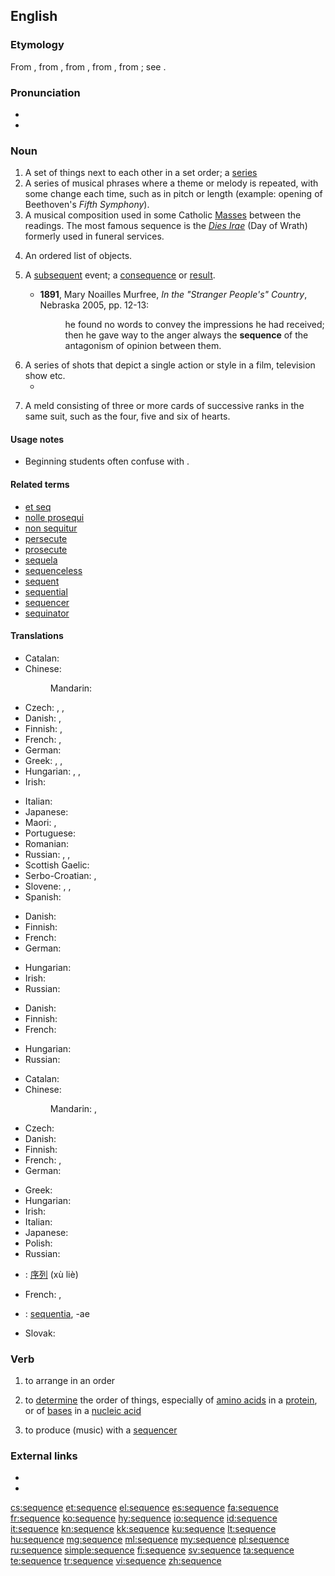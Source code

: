 {{also|séquence}}
==English==
{{wikipedia}}

===Etymology===
From {{etyl|enm|en}} {{term|sequence|lang=enm}}, from {{etyl|fro|en}} {{term|sequence|lang=fr||a sequence of cards, answering verses}}, from {{etyl|LL.|en}} {{term|sequentia||a following}}, from {{etyl|la|en}} {{term|sequens||following|lang=la}}, from {{term|sequi||to follow|lang=la}}; see {{term|sequent|lang=en}}.

===Pronunciation===
* {{IPA|/ˈsikwəns/|/ˈsikwɛns/|lang=en}}
* {{audio|en-us-sequence.ogg|Audio (US)|lang=en}}

===Noun===
{{en-noun}}

# A set of things next to each other in a set order; a [[series]]
# A series of musical phrases where a theme or melody is repeated, with some change each time, such as in pitch or length (example: opening of Beethoven's ''Fifth Symphony'').
# A musical composition used in some Catholic [[Mass]]es between the readings.  The most famous sequence is the ''[[Dies Irae]]'' (Day of Wrath) formerly used in funeral services.
# {{context|mathematics|lang=en}} An ordered list of objects.
# {{context|now|_|rare|lang=en}} A [[subsequent]] event; a [[consequence]] or [[result]].
#* '''1891''', Mary Noailles Murfree, ''In the "Stranger People's" Country'', Nebraska 2005, pp. 12-13:
#*: he found no words to convey the impressions he had received; then he gave way to the anger always the '''sequence''' of the antagonism of opinion between them.
# A series of shots that depict a single action or style in a film, television show etc.
#* {{quote-news
|year=2012
|date=April 26
|author=Tasha Robinson
|title=Film: Reviews: The Pirates! Band Of Misfits : 
|work=The Onion AV Club
|url=http://www.avclub.com/articles/the-pirates-band-of-misfits,73064/
|page=
|passage=What follows is a bunch of nonstop goofery involving chase '''sequences''', dream '''sequences''', fast-changing costumes and an improbable beard, a little musical help from Flight Of The Conchords, and ultimately a very physical confrontation with a surprisingly spry Victoria. }}
# {{context|card games|lang=en}} A meld consisting of three or more cards of successive ranks in the same suit, such as the four, five and six of hearts. 

====Usage notes====
* {{sense|mathematics}} Beginning students often confuse {{term||sequence}} with {{term|series}}.

====Related terms====
* [[et seq]]
* [[nolle prosequi]]
* [[non sequitur]]
* [[persecute]]
* [[prosecute]]
* [[sequela]]
* [[sequenceless]]
* [[sequent]]
* [[sequential]]
* [[sequencer]]
* [[sequinator]]<!--possibly a protein-sequencing device?-->

====Translations====
{{trans-top|set of things in a set order}}
* Catalan: {{t|ca|seqüència|f}}
* Chinese:
*: Mandarin: {{t+|cmn|序列|tr=xùliè|sc=Hani}}
* Czech: {{t+|cs|řada|f}}, {{t|cs|sled|m}}, {{t|cs|sekvence|f}}
* Danish: {{t|da|rækkefølge|c}}, {{t|da|sekvens|c}}
* Finnish: {{t+|fi|sarja}}, {{t|fi|sekvenssi}}
* French: {{t+|fr|suite|f}}, {{t+|fr|séquence|f}}
* German: {{t+|de|Reihenfolge|f}}
* Greek: {{t+|el|ακολουθία|f|tr=akolouthía|sc=Grek}}, {{t+|el|σειρά|f|tr=seirá|sc=Grek}}, {{t+|el|αλληλουχία|f|sc=Grek}}
* Hungarian: {{t+|hu|sorozat}}, {{t+|hu|szekvencia}}, {{t+|hu|sor}}
* Irish: {{t|ga|seicheamh|m}}
{{trans-mid}}
* Italian: {{t+|it|sequenza|f}}
* Japanese: {{t|ja|順序|tr=じゅんじょ, junjo|sc=Jpan}}
* Maori: {{t|mi|raupapa}}, {{t|mi|hātepe}}
* Portuguese: {{t+|pt|sequência|f}}
* Romanian: {{t+|ro|secvență|f}}
* Russian: {{t+|ru|последовательность|f|sc=Cyrl|tr=poslédovatelʹnostʹ}}, {{t+|ru|ряд|m|sc=Cyrl|tr=rjad}}, {{t+|ru|очерёдность|f|tr=očerjódnostʹ|sc=Cyrl}}
* Scottish Gaelic: {{t|gd|leanmhainn|m}}
* Serbo-Croatian: {{t+|sh|niz}}, {{t|sh|redosled}}
* Slovene: {{t|sl|zaporedje|n}}, {{t|sl|sekvenca|f}}, {{t|sl|niz|m}}
* Spanish: {{t+|es|secuencia|f}}
{{trans-bottom}}

{{trans-top|series of musical phrases where a theme or melody is repeated}}
* Danish: {{t|da|tonerække|c}}
* Finnish: {{t|fi|sekvenssi}}
* French: {{t+|fr|séquence|f}}
* German: {{t+|de|Sequenz|f}}
{{trans-mid}}
* Hungarian: {{t+|hu|szekvencia}}
* Irish: {{t|ga|seicheamh|m}}
* Russian: {{t+|ru|секвенция|f|sc=Cyrl|tr=sekvéncija}}
{{trans-bottom}}

{{trans-top|poetic, music composition used in some Catholic Masses between the readings}}
* Danish: {{t|da|sekvens|c}}
* Finnish: {{t|fi|sekvenssi}}
* French: {{t+|fr|séquence|f}}
{{trans-mid}}
* Hungarian: {{t+|hu|szekvencia}}
* Russian: {{t+|ru|секвенция|f|sc=Cyrl|tr=sekvéncija}}
{{trans-bottom}}

{{trans-top|in mathematics, an ordered list of objects}}
* Catalan: {{t|ca|seqüència|f}}
* Chinese:
*: Mandarin: {{t|cmn|數列|sc=Hani}}, {{t+|cmn|数列|tr=shùliè|sc=Hani}}
* Czech: {{t|cs|posloupnost|f}}
* Danish: {{t|da|følge|c}}
* Finnish: {{t+|fi|sarja}}
* French: {{t+|fr|suite|f}}, {{t+|fr|séquence|f}}
* German: {{t+|de|Folge|f}}
{{trans-mid}}
* Greek: {{t+|el|ακολουθία|f|tr=akolouthía|sc=Grek}}
* Hungarian: {{t+|hu|sorozat}}
* Irish: {{t|ga|seicheamh|m}}
* Italian: {{t|it|successione|f}}
* Japanese: {{t+|ja|数列|tr=すうれつ, sūretsu|sc=Jpan}}
* Polish: {{t+|pl|ciąg|m}}
* Russian: {{t+|ru|последовательность|f|sc=Cyrl|tr=poslédovatelʹnostʹ}}
{{trans-bottom}}

{{checktrans-top}}
* {{ttbc|cmn}}: [[序列]] (xù liè)
* French: {{t-check|fr|suite|f}}, {{t-check|fr|ordre|m}}
* {{ttbc|la}}: [[sequentia]], -ae {{g|f}}
* Slovak: {{t-check|sk|postupnosť|f}}
{{trans-bottom}}

===Verb===
{{en-verb|sequences|sequencing|sequenced}}

# {{context|transitive|lang=en}} to arrange in an order
# {{context|transitive|lang=en}} to [[determine]] the order of things, especially of [[amino acid]]s in a [[protein]], or of [[base]]s in a [[nucleic acid]]
# {{context|transitive|lang=en}} to produce (music) with a [[sequencer]]

===External links===
* {{R:Webster 1913}}
* {{R:Century 1911}}

[[cs:sequence]]
[[et:sequence]]
[[el:sequence]]
[[es:sequence]]
[[fa:sequence]]
[[fr:sequence]]
[[ko:sequence]]
[[hy:sequence]]
[[io:sequence]]
[[id:sequence]]
[[it:sequence]]
[[kn:sequence]]
[[kk:sequence]]
[[ku:sequence]]
[[lt:sequence]]
[[hu:sequence]]
[[mg:sequence]]
[[ml:sequence]]
[[my:sequence]]
[[pl:sequence]]
[[ru:sequence]]
[[simple:sequence]]
[[fi:sequence]]
[[sv:sequence]]
[[ta:sequence]]
[[te:sequence]]
[[tr:sequence]]
[[vi:sequence]]
[[zh:sequence]]